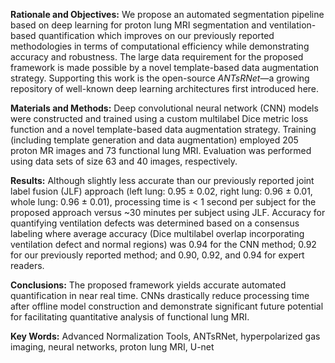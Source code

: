 

__Rationale and Objectives:__  We propose an automated segmentation pipeline
based on deep learning for proton lung MRI segmentation and ventilation-based 
quantification which improves on our previously reported methodologies in 
terms of computational efficiency while demonstrating accuracy and robustness.
The large data requirement for the proposed framework is made possible by a 
novel template-based data augmentation strategy.  Supporting this work is the 
open-source _ANTsRNet_---a growing repository of well-known deep learning 
architectures first introduced here.

__Materials and Methods:__ Deep convolutional neural network (CNN) models 
were constructed and trained using a custom multilabel Dice metric loss function 
and a novel template-based data augmentation strategy.  Training (including 
template generation and data augmentation) employed 205 proton MR images and 73 
functional lung MRI.  Evaluation was performed using data sets of size 63 
and 40 images, respectively.  

__Results:__ \textcolor{black}{Accuracy for CNN-based proton lung MRI segmentation (in terms
of Dice overlap) was left lung: 0.93 $\pm$ 0.03, right lung:  0.94 $\pm$ 0.02, and
whole lung: 0.94 $\pm$ 0.02.}  Although slightly less accurate than our previously
reported joint label fusion (JLF) approach (left lung: 0.95 $\pm$ 0.02, 
right lung: 0.96 $\pm$ 0.01, whole lung: 0.96 $\pm$ 0.01), processing time is 
$<$ 1 second per subject for the proposed approach versus ~30 minutes per subject
using JLF.  Accuracy for quantifying ventilation defects was determined based
on a consensus labeling where average accuracy (Dice multilabel overlap 
incorporating ventilation defect and normal regions) was 0.94 for the CNN method; 0.92 for our previously
reported method; and 0.90, 0.92, and 0.94 for expert readers.

__Conclusions:__ The proposed framework yields accurate automated quantification in 
near real time.  CNNs drastically reduce processing time after offline model construction 
and demonstrate significant future potential for facilitating quantitative analysis of 
functional lung MRI.  

__Key Words:__  Advanced Normalization Tools, ANTsRNet, hyperpolarized gas imaging, 
neural networks, proton lung MRI, U-net


\clearpage
